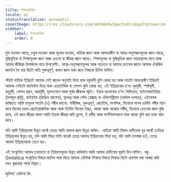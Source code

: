 ```yaml
---
title: উপক্ৰমণিকা
locale: as
statusTranslation: automatic
coverImage: https://res.cloudinary.com/xmfm6mhw3gwctndtcubgx2rptnae/image/upload/v1741354450/small_cover_introduccion_a_la_gnosis_57a3fc8d72.webp
sidebar:
    label: উপক্ৰমণিকা
    order: 0
---
```

দুটা মতবাদ আছে, চকুৰ মতবাদ আৰু হৃদয়ৰ মতবাদ, বাহ্যিক জ্ঞান আৰু আভ্যন্তৰীণ বা আত্ম-অনুসন্ধানমূলক জ্ঞান আছে, বুদ্ধিবৃত্তিক বা শিক্ষামূলক জ্ঞান আৰু চেতনা বা জীৱন্ত জ্ঞান আছে। শিক্ষামূলক বা বুদ্ধিবৃত্তিক জ্ঞান সহাৱস্থানৰ বাবে আৰু আমাৰ জীৱিকা উপাৰ্জনৰ বাবে উপযোগী। আত্ম-অনুসন্ধানমূলক আৰু সচেতন বা আমাৰ চেতনাৰ জ্ঞানে আমাক ঐশ্বৰিক জ্ঞানলৈ লৈ যায় যিটো অতি গুৰুত্বপূৰ্ণ, কাৰণ জ্ঞান থকা জনে নিজকে চিনিব লাগিব।

পাঁচটা বাহ্যিক ইন্দ্ৰিয়ই আমাক সেই জ্ঞানৰ অনুমতি দিয়ে যাক বস্তুবাদী বুলি কোৱা হয় আৰু সাতটা আভ্যন্তৰীণ ইন্দ্ৰিয়ই আমাক সেইটো জানিবলৈ দিয়ে যাক এচোটেৰিক বা গোপন বুলি কোৱা হয়, এই ইন্দ্ৰিয়বোৰ হ’ল: দূৰদৃষ্টি, স্পষ্টদৃষ্টি, বহুদৃষ্টি, গোপন শ্ৰৱণ, অন্তৰ্দৃষ্টি, দূৰসংযোগ আৰু পূৰ্বৰ জীৱনৰ স্মৃতি। ইয়াৰ অংগবোৰ হ’ল: পিনিয়েল, হাইপোফাইছিছ (মগজুৰ গ্ৰন্থি), থাইৰইড (ডিঙিৰ আপেল), হৃদযন্ত্ৰ আৰু সৌৰ প্লেক্সাছ বা এপিগেষ্ট্ৰিয়াম (নাভিৰ ওপৰত); এইবোৰৰ জৰিয়তে আমি মানুহৰ সাতটা (৭) শৰীৰ জানো: শাৰীৰিক, গুৰুত্বপূৰ্ণ, জ্যোতিষ, মানসিক, যিবোৰে পাপৰ চাৰিটা শৰীৰ গঠন কৰে যিবোৰ চন্দ্ৰৰ প্ৰোটোপ্লাজমিক আৰু আৰু তিনিটা যিবোৰ ইচ্ছা, আত্মা আৰু আত্মাৰ শৰীৰ, যিবোৰে চেতনাৰ জ্ঞান বৃদ্ধি কৰে, এই জ্ঞান জীৱন্ত কাৰণ আমি ইয়াক জীৱন্ত কৰি তুলো, ই ধৰ্মীয় আৰু দাৰ্শনিকসকলে যাক আত্মা বুলি কয় তাক গঠন কৰে।

যদি আমি ইন্দ্ৰিয়বোৰ উন্নত কৰোঁ তেন্তে আমি আমাৰ জ্ঞান উন্নত কৰিম। যেতিয়া আমি নিজৰ ত্ৰুটিবোৰ দূৰ কৰোঁ তেতিয়া ইন্দ্ৰিয়বোৰ উন্নত হয়, যদি আমি মিছা মাতি থাকোঁ তেন্তে আমাৰ ইন্দ্ৰিয়বোৰ মিছা হয়, যদি আমি ঠগবাজ হওঁ, তেন্তে আমাৰ ইন্দ্ৰিয়বোৰো তেনে হয়।

এই সংস্কৃতিত আমাৰ তথ্যদাতা বা ইন্দ্ৰিয়সমূহক উন্নত কৰিবলৈ আমি আমাৰ ত্ৰুটিবোৰ ঘূৰাই দিব লাগিব। বন্ধু Gnóstica সংস্কৃতিৰ বিষয়ে জানিব পাৰা যিয়ে আমাক মৌলিক শিক্ষাৰ বিষয়ে শিকায় যিটো ধাৰণাৰ পৰা আৰম্ভ কৰি মহৎ বৃদ্ধাৱস্থা পৰ্যন্ত বিস্তৃত।

জুলিঅ’ মেডিনা ভি.
